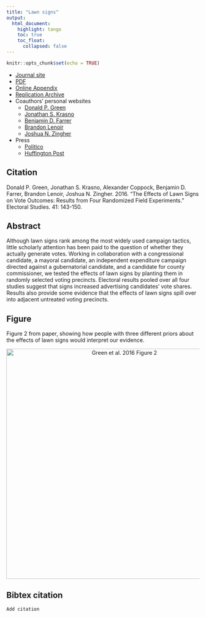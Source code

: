 ```yaml
---
title: "Lawn signs"
output: 
  html_document:
    highlight: tango
    toc: true
    toc_float:
      collapsed: false
---
```


```r
knitr::opts_chunk$set(echo = TRUE)
```

- [Journal site]()
- [PDF](../papers/GKCFLZ_lawnsigns.pdf)
- [Online Appendix](../papers/GKCFLZ_lawnsigns_appendix.pdf)
- [Replication Archive]()
- Coauthors' personal websites
    - [Donald P. Green](https://sites.google.com/site/donaldpgreen/)
    - [Jonathan S. Krasno](https://sites.google.com/site/donaldpgreen/)
    - [Benjamin D. Farrer](https://sites.google.com/site/donaldpgreen/)
    - [Brandon Lenoir](https://sites.google.com/site/donaldpgreen/)
    - [Joshua N. Zingher](https://sites.google.com/site/donaldpgreen/)
- Press
    - [Politico]()
    - [Huffington Post]()
    

## Citation

Donald P. Green, Jonathan S. Krasno, Alexander Coppock, Benjamin D. Farrer, Brandon Lenoir, Joshua N. Zingher. 2016. "The Effects of Lawn Signs on Vote Outcomes: Results from Four Randomized Field Experiments." Electoral Studies. 41: 143-150. 

## Abstract
Although lawn signs rank among the most widely used campaign tactics, little scholarly attention has been paid to the question of whether they actually generate votes. Working in collaboration with a congressional candidate, a mayoral candidate, an independent expenditure campaign directed against a gubernatorial candidate, and a candidate for county commissioner, we tested the effects of lawn signs by planting them in randomly selected voting precincts. Electoral results pooled over all four studies suggest that signs increased advertising candidates' vote shares. Results also provide some evidence that the effects of lawn signs spill over into adjacent untreated voting precincts.

## Figure

Figure 2 from paper, showing how people with three different priors about the effects of lawn signs would interpret our evidence.

<center><img src="../Images/GKCFLZ_lawnsigns_fig.png" alt="Green et al. 2016 Figure 2" width="600"></center>

## Bibtex citation

```
Add citation
```